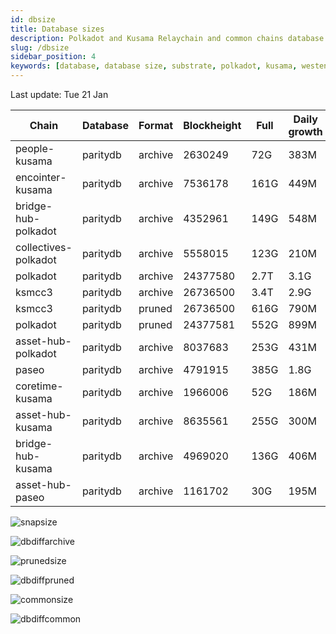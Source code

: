 ```yaml
---
id: dbsize
title: Database sizes
description: Polkadot and Kusama Relaychain and common chains database sizes
slug: /dbsize
sidebar_position: 4
keywords: [database, database size, substrate, polkadot, kusama, westend]
---
```



Last update: Tue 21 Jan

| Chain    | Database   | Format | Blockheight | Full         | Daily growth |
| ------------------------| ----------- | -------- | ------- | ---------- | ----- | 
| people-kusama | paritydb | archive | 2630249 | 72G | 383M |
| encointer-kusama | paritydb | archive | 7536178 | 161G | 449M |
| bridge-hub-polkadot | paritydb | archive | 4352961 | 149G | 548M |
| collectives-polkadot | paritydb | archive | 5558015 | 123G | 210M |
| polkadot | paritydb | archive | 24377580 | 2.7T | 3.1G |
| ksmcc3 | paritydb | archive | 26736500 | 3.4T | 2.9G |
| ksmcc3 | paritydb | pruned | 26736500 | 616G | 790M |
| polkadot | paritydb | pruned | 24377581 | 552G | 899M |
| asset-hub-polkadot | paritydb | archive | 8037683 | 253G | 431M |
| paseo | paritydb | archive | 4791915 | 385G | 1.8G |
| coretime-kusama | paritydb | archive | 1966006 | 52G | 186M |
| asset-hub-kusama | paritydb | archive | 8635561 | 255G | 300M |
| bridge-hub-kusama | paritydb | archive | 4969020 | 136G | 406M |
| asset-hub-paseo | paritydb | archive | 1161702 | 30G | 195M |

![snapsize](/img/archivesize.png)

![dbdiffarchive](/img/dbdiffrelay.png)

![prunedsize](/img/prunedsize.png)

![dbdiffpruned](/img/dbdiffpruned.png)

![commonsize](/img/commonsize.png)

![dbdiffcommon](/img/dbdiffcommon.png)
